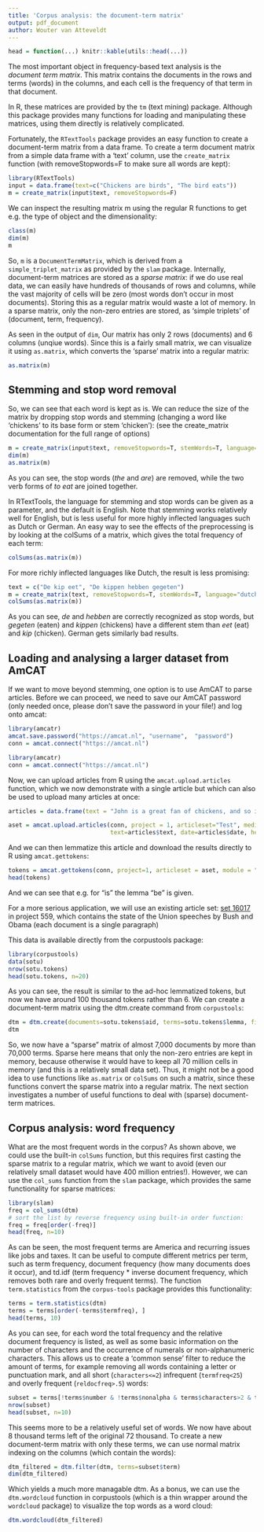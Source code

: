 ```yaml
---
title: 'Corpus analysis: the document-term matrix'
output: pdf_document
author: Wouter van Atteveldt
---
```


```r
head = function(...) knitr::kable(utils::head(...))
```

The most important object in frequency-based text analysis is the *document term matrix*. 
This matrix contains the documents in the rows and terms (words) in the columns, 
and each cell is the frequency of that term in that document.

In R, these matrices are provided by the `tm` (text mining) package. 
Although this package provides many functions for loading and manipulating these matrices,
using them directly is relatively complicated. 

Fortunately, the `RTextTools` package provides an easy function to create a document-term matrix from a data frame. 
To create a term document matrix from a simple data frame with a 'text' column, use the `create_matrix` function (with removeStopwords=F to make sure all words are kept):

```r
library(RTextTools)
input = data.frame(text=c("Chickens are birds", "The bird eats"))
m = create_matrix(input$text, removeStopwords=F)
```

We can inspect the resulting matrix m using the regular R functions to get e.g. the type of object and the dimensionality:

```r
class(m)
dim(m)
m
```

So, `m` is a `DocumentTermMatrix`, which is derived from a `simple_triplet_matrix` as provided by the `slam` package. 
Internally, document-term matrices are stored as a _sparse matrix_: 
if we do use real data, we can easily have hundreds of thousands of rows and columns, while   the vast majority of cells will be zero (most words don't occur in most documents).
Storing this as a regular  matrix would waste a lot of memory.
In a sparse matrix, only the non-zero entries are stored, as 'simple triplets' of (document, term, frequency). 

As seen in the output of `dim`, Our matrix has only 2 rows (documents) and 6 columns (unqiue words).
Since this is a fairly small matrix, we can visualize it using `as.matrix`, which converts the 'sparse' matrix into a regular matrix:

```r
as.matrix(m)
```

Stemming and stop word removal
-----

So, we can see that each word is kept as is. 
We can reduce the size of the matrix by dropping stop words and stemming (changing a word like 'chickens' to its base form or stem 'chicken'):
(see the create_matrix documentation for the full range of options)

```r
m = create_matrix(input$text, removeStopwords=T, stemWords=T, language='english')
dim(m)
as.matrix(m)
```

As you can see, the stop words (_the_ and _are_) are removed, while the two verb forms of _to eat_ are joined together. 

In RTextTools, the language for stemming and stop words can be given as a parameter, and the default is English.
Note that stemming works relatively well for English, but is less useful for more highly inflected languages such as Dutch or German. 
An easy way to see the effects of the preprocessing is by looking at the colSums of a matrix,
which gives the total frequency of each term:

```r
colSums(as.matrix(m))
```

For more richly inflected languages like Dutch, the result is less promising:

```r
text = c("De kip eet", "De kippen hebben gegeten")
m = create_matrix(text, removeStopwords=T, stemWords=T, language="dutch")
colSums(as.matrix(m))
```

As you can see, _de_ and _hebben_ are correctly recognized as stop words, but _gegeten_ (eaten) and _kippen_ (chickens) have a different stem than _eet_ (eat) and _kip_ (chicken). German gets similarly bad results. 

Loading and analysing a larger dataset from AmCAT
-----

If we want to move beyond stemming, one option is to use AmCAT to parse articles.
Before we can proceed, we need to save our AmCAT password (only needed once, please don't save the password in your file!)
and log onto amcat:

```r
library(amcatr)
amcat.save.password("https://amcat.nl", "username",  "password")
conn = amcat.connect("https://amcat.nl")
```

```r
library(amcatr)
conn = amcat.connect("https://amcat.nl")
```

Now, we can upload articles from R using the `amcat.upload.articles` function, which we now demonstrate with a single article but which can also be used to upload many articles at once:


```r
articles = data.frame(text = "John is a great fan of chickens, and so is Mary", date="2001-01-01T00:00", headline="test")

aset = amcat.upload.articles(conn, project = 1, articleset="Test", medium="test", 
                             text=articles$text, date=articles$date, headline=articles$headline)
```

And we can then lemmatize this article and download the results directly to R
using `amcat.gettokens`:

```r
tokens = amcat.gettokens(conn, project=1, articleset = aset, module = "corenlp_lemmatize")
head(tokens)
```

And we can see that e.g. for "is" the lemma "be" is given. 

For a more serious application, we will use an existing article set: [set 16017](https://amcat.nl/navigator/projects/559/articlesets/16017/) in project 559, which contains the state of the Union speeches by Bush and Obama (each document is a single paragraph)

This data is available directly from the corpustools package:

```r
library(corpustools)
data(sotu)
nrow(sotu.tokens)
head(sotu.tokens, n=20)
```

As you can see, the result is similar to the ad-hoc lemmatized tokens, but now we have around 100 thousand tokens rather than 6.
We can create a document-term matrix using the dtm.create command from `corpustools`:

```r
dtm = dtm.create(documents=sotu.tokens$aid, terms=sotu.tokens$lemma, filter=sotu.tokens$pos1 %in% c("M","N"))
dtm
```

So, we now have a "sparse" matrix of almost 7,000 documents by more than 70,000 terms. 
Sparse here means that only the non-zero entries are kept in memory, 
because otherwise it would have to keep all 70 million cells in memory (and this is a relatively small data set).
Thus, it might not be a good idea to use functions like `as.matrix` or `colSums` on such a matrix,
since these functions convert the sparse matrix into a regular matrix. 
The next section investigates a number of useful functions to deal with (sparse) document-term matrices.

Corpus analysis: word frequency
-----

What are the most frequent words in the corpus? 
As shown above, we could use the built-in `colSums` function,
but this requires first casting the sparse matrix to a regular matrix, 
which we want to avoid (even our relatively small dataset would have 400 million entries!).
However, we can use the `col_sums` function from the `slam` package, which provides the same functionality for sparse matrices:

```r
library(slam)
freq = col_sums(dtm)
# sort the list by reverse frequency using built-in order function:
freq = freq[order(-freq)]
head(freq, n=10)
```

As can be seen, the most frequent terms are America and recurring issues like jobs and taxes.
It can be useful to compute different metrics per term, such as term frequency, document frequency (how many documents does it occur), and td.idf (term frequency * inverse document frequency, which removes both rare and overly frequent terms). 
The function `term.statistics` from the `corpus-tools` package provides this functionality:


```r
terms = term.statistics(dtm)
terms = terms[order(-terms$termfreq), ]
head(terms, 10)
```

As you can see, for each word the total frequency and the relative document frequency is listed, 
as well as some basic information on the number of characters and the occurrence of numerals or non-alphanumeric characters.
This allows us to create a 'common sense' filter to reduce the amount of terms, for example removing all words containing a letter or punctuation mark, and all short (`characters<=2`) infrequent (`termfreq<25`) and overly frequent (`reldocfreq>.5`) words:

```r
subset = terms[!terms$number & !terms$nonalpha & terms$characters>2 & terms$termfreq>=25 & terms$reldocfreq<.25, ]
nrow(subset)
head(subset, n=10)
```

This seems more to be a relatively useful set of words. 
We now have about 8 thousand terms left of the original 72 thousand. 
To create a new document-term matrix with only these terms, 
we can use normal matrix indexing on the columns (which contain the words):

```r
dtm_filtered = dtm.filter(dtm, terms=subset$term)
dim(dtm_filtered)
```

Which yields a much more managable dtm. 
As a bonus, we can use the `dtm.wordcloud` function in corpustools (which is a thin wrapper around the `wordcloud` package)
to visualize the top words as a word cloud:

```r
dtm.wordcloud(dtm_filtered)
```

